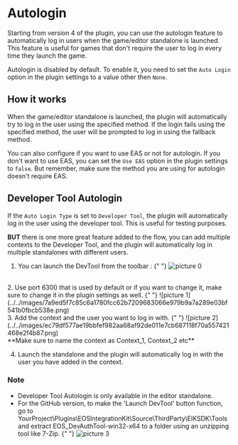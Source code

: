 # Autologin

Starting from version 4 of the plugin, you can use the autologin feature to automatically log in users when the game/editor standalone is launched. This feature is useful for games that don't require the user to log in every time they launch the game.

Autologin is disabled by default. To enable it, you need to set the `Auto Login` option in the plugin settings to a value other then `None`.

## How it works

When the game/editor standalone is launched, the plugin will automatically try to log in the user using the specified method. If the login fails using the specified method, the user will be prompted to log in using the fallback method.

You can also configure if you want to use EAS or not for autologin. If you don't want to use EAS, you can set the `Use EAS` option in the plugin settings to `false`. But remember, make sure the method you are using for autologin doesn't require EAS.

## Developer Tool Autologin

If the `Auto Login Type` is set to `Developer Tool`, the plugin will automatically log in the user using the developer tool. This is useful for testing purposes.

**BUT** there is one more great feature added to the flow, you can add multiple contexts to the Developer Tool, and the plugin will automatically log in multiple standalones with different users.

1. You can launch the DevTool from the toolbar : 
{" "}
![picture 0](../../images/db3d5b717f1d875b2462138654b949efb1a418e5b2de91d8efeab8efae143d3e.png)
<br/>
2. Use port 6300 that is used by default or if you want to change it, make sure to change it in the plugin settings as well.
{" "}
![picture 1](../../images/7a9ed5f7c85c6a1780fcc62b7209683066e979b9a7a289e03bf541b0fbcb538e.png)
<br/>
3. Add the context and the user you want to log in with.
{" "}
![picture 2](../../images/ec79df577ae19bbfef982aa68af92de011e7cb687118f70a557421468e2f4b87.png)  
<br/>
**Make sure to name the context as Context_1, Context_2 etc**

4. Launch the standalone and the plugin will automatically log in with the user you have added in the context.

### Note

- Developer Tool Autologin is only available in the editor standalone.
- For the GitHub version, to make the 'Launch DevTool' button function, go to YourProject\Plugins\EOSIntegrationKit\Source\ThirdParty\EIKSDK\Tools and extract EOS_DevAuthTool-win32-x64 to a folder using an unzipping tool like 7-Zip.
{" "}
![picture 3](../../images/DevToolsExtraction.png)